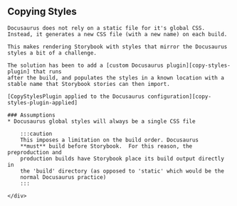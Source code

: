 
## Copying Styles
<Expandable>
    <div>

    Docusaurus does not rely on a static file for it's global CSS.
    Instead, it generates a new CSS file (with a new name) on each build.

    This makes rendering Storybook with styles that mirror the Docusaurus
    styles a bit of a challenge.

    The solution has been to add a [custom Docusaurus plugin][copy-styles-plugin] that runs
    after the build, and populates the styles in a known location with a
    stable name that Storybook stories can then import.

    [CopyStylesPlugin applied to the Docusaurus configuration][copy-styles-plugin-applied]

    ### Assumptions
    * Docusaurus global styles will always be a single CSS file

        :::caution
        This imposes a limitation on the build order. Docusaurus
        **must** build before Storybook.  For this reason, the preproduction and
        production builds have Storybook place its build output directly in
        the 'build' directory (as opposed to 'static' which would be the
        normal Docusaurus practice)
        :::

    </div>

</Expandable>

[copy-styles-plugin]: https://github.com/IainDavis/iaindavis.github.io/blob/main/src/buildUtils/docusaurus/postBuild/copyStylesPlugin.js "src/buildUtils/docusaurus/postBuild/copyStylesPlugin.js"
[copy-styles-plugin-applied]: https://github.com/IainDavis/iaindavis.github.io/blob/main/docusaurus.config.ts#L29-L31